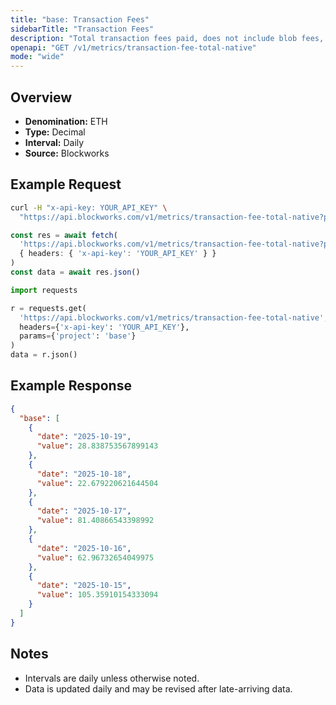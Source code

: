 ```yaml
---
title: "base: Transaction Fees"
sidebarTitle: "Transaction Fees"
description: "Total transaction fees paid, does not include blob fees, out-of-protocol tips, or additional sources of revenue"
openapi: "GET /v1/metrics/transaction-fee-total-native"
mode: "wide"
---
```


## Overview

- **Denomination:** ETH
- **Type:** Decimal
- **Interval:** Daily
- **Source:** Blockworks

## Example Request

<CodeGroup>

```bash cURL
curl -H "x-api-key: YOUR_API_KEY" \
  "https://api.blockworks.com/v1/metrics/transaction-fee-total-native?project=base"
```

```typescript TypeScript
const res = await fetch(
  'https://api.blockworks.com/v1/metrics/transaction-fee-total-native?project=base',
  { headers: { 'x-api-key': 'YOUR_API_KEY' } }
)
const data = await res.json()
```

```python Python
import requests

r = requests.get(
  'https://api.blockworks.com/v1/metrics/transaction-fee-total-native',
  headers={'x-api-key': 'YOUR_API_KEY'},
  params={'project': 'base'}
)
data = r.json()
```

</CodeGroup>

## Example Response

```json
{
  "base": [
    {
      "date": "2025-10-19",
      "value": 28.838753567899143
    },
    {
      "date": "2025-10-18",
      "value": 22.679220621644504
    },
    {
      "date": "2025-10-17",
      "value": 81.40866543398992
    },
    {
      "date": "2025-10-16",
      "value": 62.96732654049975
    },
    {
      "date": "2025-10-15",
      "value": 105.35910154333094
    }
  ]
}
```

## Notes
- Intervals are daily unless otherwise noted.
- Data is updated daily and may be revised after late-arriving data.